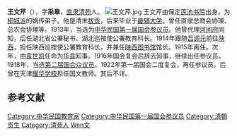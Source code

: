 {{Infobox Officeholder
|姓名= 王文芹
|圖像=File:王文芹2.jpg
|圖像大小=200px
|圖像說明=  
|字    = 
|號    = 
|別名    = 
|出生日期 = 
|出生地點 = 
|逝世日期 = 
|逝世地點 = 
|死因    = 
|墓地    = 
|籍貫    = 
|政黨    = 
|parents  = 
|配偶   =
|伴侶    = 
|relatives  =  
|children  =  
|著作    = 
|past    = 
}}

'''王文芹'''（{{bd|1882年||？}}），字'''采章'''，[[直隶|直隶]][[清苑|清苑]]人。
[[File:王文芹.jpg|thumb]]
王文芹由保定[[莲池书院|莲池书院]]出身，为[[桐城派|桐城派]]的嫡传弟子。{{r|chen}}他是清末[[拔贡|拔贡]]，后来毕业于[[畿辅大学|畿辅大学]]。曾任直隶总商会协理、总农会协理等。1913年，当选为[[中华民国第一届国会第一期常会议员|中华民国第一届国会参议员]]。他曾代理[[河间府|河间府]]同知，后任湖北省公署秘书、湖北巡按使公署教育科长。1914年跟随[[吕调元|吕调元]]前往[[陕西|陕西]]，担任陕西巡按使公署教育科长，并兼任[[陕西图书馆|陕西图书馆]]馆长。1915年离任。次年，由[[袁世凯|袁世凯]]任命为[[华县|华县]]知事。1916年国会复会后辞去知事，继续出任参议员。1918年，当选[[中华民国第二届国会议员|第二届国会众议员]]。1922年第一届国会二度复会，再任参议员。{{r|xie}}{{r|xu}}后曾在天津[[耀华学校|耀华学校]]担任国文教师。{{r|chen}}{{r|sha}}其后不详。

== 参考文献 ==
{{reflist|refs=
<ref name=chen>{{cite book|title=《私立辅仁大学》|chapter=抗日爱国的张怀教授（公孙嬿）|author=陈明章|year=1982|publisher=南京出版社}}</ref>
<ref name=xie>{{cite book|title=《陕西省图书馆馆史 上》|editor=谢林|year=2009|publisher=三秦出版社}}</ref>
<ref name=xu>{{cite book|title=《民国人物大辞典》|editor=徐友春|publisher=河北人民出版社|year=1991}}</ref>
<ref name=sha>{{cite web|url=http://60.29.57.230:8014/xiaoyouzhijia/wendang1/shayixian.htm|title=怀念与崇敬|author=沙逸仙|work=天津市耀华中学}}{{dead link|date=2018年3月 |bot=InternetArchiveBot |fix-attempted=yes }}</ref>
}}
{{中華民國第二屆國會眾議院議員}}
[[Category:中华民国教育家|Category:中华民国教育家]]
[[Category:中华民国第一届国会参议员|Category:中华民国第一届国会参议员]]
[[Category:清朝贡生|Category:清朝贡生]]
[[Category:清苑人|Category:清苑人]]
[[Category:王姓|Wen文]]